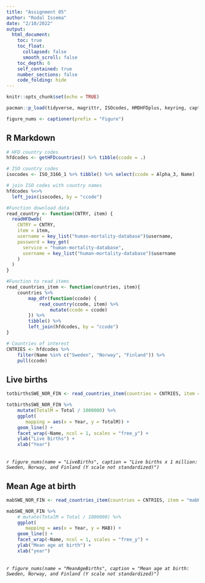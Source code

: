 ```yaml
---
title: "Assignment 05"
author: "Rodal Issema"
date: "2/10/2022"
output: 
  html_document:
    toc: true
    toc_float:
      collapsed: false
      smooth_scroll: false
    toc_depth: 6
    self_contained: true
    number_sections: false
    code_folding: hide
---
```


```r
knitr::opts_chunk$set(echo = TRUE)

pacman::p_load(tidyverse, magrittr, ISOcodes, HMDHFDplus, keyring, captioner)

figure_nums <- captioner(prefix = "Figure")

```

## R Markdown

```r
# HFD country codes
hfdcodes <- getHFDcountries() %>% tibble(ccode = .)

# ISO country codes
isocodes <- ISO_3166_1 %>% tibble() %>% select(ccode = Alpha_3, Name)

# join ISO codes with country names
hfdcodes %<>% 
  left_join(isocodes, by = "ccode") 

#Function download data
read_country <- function(CNTRY, item) {
  readHFDweb(
    CNTRY = CNTRY,
    item = item,
    username = key_list("human-mortality-database")$username,
    password = key_get(
      service = "human-mortality-database",
      username = key_list("human-mortality-database")$username
    )
  )
}

#Function to read items
read_countries_item <- function(countries, item){
    countries %>%
        map_dfr(function(ccode) {
            read_country(ccode, item) %>%
                mutate(ccode = ccode)
        }) %>%
        tibble() %>% 
        left_join(hfdcodes, by = "ccode")
}

# Countries of interest
CNTRIES <- hfdcodes %>% 
    filter(Name %in% c("Sweden", "Norway", "Finland")) %>% 
    pull(ccode)

```

## Live births

```r
totbirthsSWE_NOR_FIN <- read_countries_item(countries = CNTRIES, item = "totbirthsRR")

totbirthsSWE_NOR_FIN %>% 
    mutate(TotalM = Total / 1000000) %>% 
    ggplot( 
       mapping = aes(x = Year, y = TotalM)) +
    geom_line() +
    facet_wrap(~Name, ncol = 1, scales = "free_y") +
    ylab("Live Births") +
    xlab("Year")

```
\    
*`r figure_nums(name = "LiveBirths", caption = "Live births x 1 million: Sweden, Norway, and Finland (Y scale not standardized)")`*

## Mean Age at birth

```r
mabSWE_NOR_FIN <- read_countries_item(countries = CNTRIES, item = "mabRR")

mabSWE_NOR_FIN %>% 
    # mutate(TotalM = Total / 1000000) %>% 
    ggplot( 
       mapping = aes(x = Year, y = MAB)) +
    geom_line() +
    facet_wrap(~Name, ncol = 1, scales = "free_y") +
    ylab("Mean age at birth") +
    xlab("year")
```

\    
*`r figure_nums(name = "MeanAgeBirths", caption = "Mean age at birth: Sweden, Norway, and Finland (Y scale not standardized)")`*